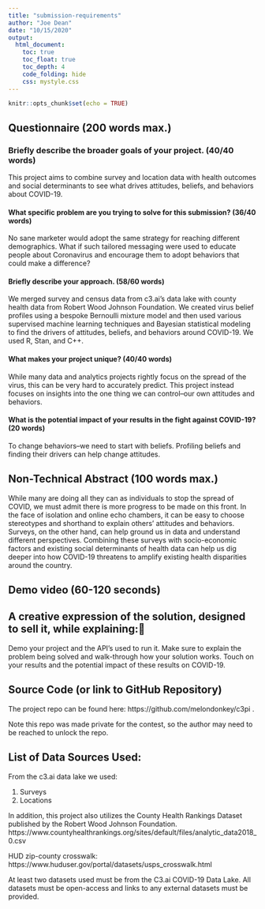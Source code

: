 ```yaml
---
title: "submission-requirements"
author: "Joe Dean"
date: "10/15/2020"
output: 
  html_document:
    toc: true
    toc_float: true
    toc_depth: 4
    code_folding: hide
    css: mystyle.css
---
```


```r
knitr::opts_chunk$set(echo = TRUE)
```

## Questionnaire (200 words max.)

### Briefly describe the broader goals of your project. (40/40 words)

This project aims to combine survey and location data with health outcomes and social determinants to see what drives attitudes, beliefs, and behaviors about COVID-19.    

#### What specific problem are you trying to solve for this submission? (36/40 words)

No sane marketer would adopt the same strategy for reaching different demographics.  What if such tailored messaging were used to educate people about Coronavirus and encourage them to adopt behaviors that could make a difference?  

#### Briefly describe your approach. (58/60 words)

We merged survey and census data from c3.ai's data lake with county health data from Robert Wood Johnson Foundation.  We created virus belief profiles using a bespoke Bernoulli mixture model and then used various supervised machine learning techniques and Bayesian statistical modeling to find the drivers of attitudes, beliefs, and behaviors around COVID-19.  We used R, Stan, and C++.     

#### What makes your project unique? (40/40 words)

While many data and analytics projects rightly focus on the spread of the virus, this can be very hard to accurately predict.  This project instead focuses on insights into the one thing we can control--our own attitudes and behaviors.   

#### What is the potential impact of your results in the fight against COVID-19? (20 words)

To change behaviors--we need to start with beliefs.  Profiling beliefs and finding their drivers can help change attitudes.  


## Non-Technical Abstract (100 words max.)

While many are doing all they can as individuals to stop the spread of COVID, we must admit there is more progress to be made on this front.  In the face of isolation and online echo chambers, it can be easy to choose stereotypes and shorthand to explain others' attitudes and behaviors.  Surveys, on the other hand, can help ground us in data and understand different perspectives.  Combining these surveys with socio-economic factors and existing social determinants of health data can help us dig deeper into how COVID-19 threatens to amplify existing health disparities around the country.  

## Demo video (60-120 seconds)


## A creative expression of the solution, designed to sell it, while explaining:

Demo your project and the API’s used to run it.
Make sure to explain the problem being solved and walk-through how your solution works.
Touch on your results and the potential impact of these results on COVID-19.

## Source Code (or link to GitHub Repository)

The project repo can be found here: https://github.com/melondonkey/c3pi .

Note this repo was made private for the contest, so the author may need to be reached to unlock the repo.  

## List of Data Sources Used:

From the c3.ai data lake we used:

1. Surveys
2. Locations


In addition, this project also utilizes the County Health Rankings Dataset published by the Robert Wood Johnson Foundation.  https://www.countyhealthrankings.org/sites/default/files/analytic_data2018_0.csv


HUD zip-county crosswalk: https://www.huduser.gov/portal/datasets/usps_crosswalk.html 


At least two datasets used must be from the C3.ai COVID-19 Data Lake.
All datasets must be open-access and links to any external datasets must be provided.